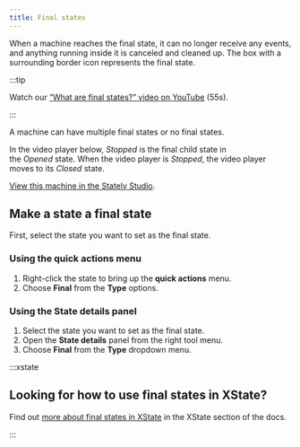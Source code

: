 ```yaml
---
title: Final states
---
```



When a machine reaches the final state, it can no longer receive any events, and anything running inside it is canceled and cleaned up. The box with a surrounding border icon represents the final state.

:::tip

Watch our [“What are final states?” video on YouTube](https://www.youtube.com/watch?v=wqW8Gz4NYDc&list=PLvWgkXBB3dd4I_l-djWVU2UGPyBgKfnTQ&index=7) (55s).

:::

A machine can have multiple final states or no final states.

In the video player below, *Stopped* is the final child state in the *Opened* state. When the video player is *Stopped*, the video player moves to its *Closed* state.

<p>
<ThemedImage
  alt="Video player state machine containing closed and opened states. On the Play event, the Closed state transitions to the Opened state. The Opened state invokes a startVideo actor and has a description of “The video player should be in full-screen mode.” The Opened state contains Playing and Paused states, which are transitioned between using the Pause and Play events. There’s a Stop event from the Opened state that transitions to the final state of Stopped, represented by an icon alongside the Stopped label of a square with a double border. There’s a delayed transition from the Stopped state back to the Closed state after 5 seconds."
  sources={{
    light: 'https://stately.ai/registry/machines/c6f8ca35-25e3-4fc6-b4fe-c9994715852e.light.png',
    dark: 'https://stately.ai/registry/machines/c6f8ca35-25e3-4fc6-b4fe-c9994715852e.dark.png',
  }}
/>
</p>

[View this machine in the Stately Studio](https://stately.ai/registry/editor/e13bef2b-bb13-4465-96ac-0bc25340688e?machineId=c6f8ca35-25e3-4fc6-b4fe-c9994715852e).


## Make a state a final state

First, select the state you want to set as the final state.

### Using the **quick actions** menu

1. Right-click the state to bring up the **quick actions** menu.
2. Choose **Final** from the **Type** options.

### Using the **State details** panel

1. Select the state you want to set as the final state.
2. Open the **State details** panel from the right tool menu.
3. Choose **Final** from the **Type** dropdown menu.

:::xstate 

## Looking for how to use final states in XState?

Find out [more about final states in XState](../xstate/states/final-states.mdx) in the XState section of the docs.

:::